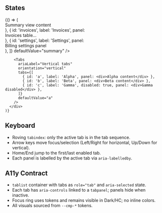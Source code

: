
<Meta of={TabsStories} />

## States

<Canvas>
  <Story
    name="States"
    parameters={{
      chromatic: { disableSnapshot: false },
      vrt: { tags: ['vrt-critical'] },
    }}
    tags={['vrt-critical']}
  >
    {() => (
      <div style={{ display: 'grid', gap: '1.25rem', width: 'min(38rem, 100%)' }}>
        <Tabs
          ariaLabel="Billing sections"
          tabs={[
            { id: 'summary', label: 'Summary', panel: <div>Summary view content</div> },
            { id: 'invoices', label: 'Invoices', panel: <div>Invoices table…</div> },
            { id: 'settings', label: 'Settings', panel: <div>Billing settings panel</div> },
          ]}
          defaultValue="summary"
        />

        <Tabs
          ariaLabel="Vertical tabs"
          orientation="vertical"
          tabs={[
            { id: 'a', label: 'Alpha', panel: <div>Alpha content</div> },
            { id: 'b', label: 'Beta', panel: <div>Beta content</div> },
            { id: 'c', label: 'Gamma', disabled: true, panel: <div>Gamma disabled</div> },
          ]}
          defaultValue="a"
        />
      </div>
    )}
  </Story>
</Canvas>

## Keyboard

- Roving `tabindex`: only the active tab is in the tab sequence.
- Arrow keys move focus/selection (Left/Right for horizontal, Up/Down for vertical).
- Home/End jump to the first/last enabled tab.
- Each panel is labelled by the active tab via `aria-labelledby`.

## A11y Contract

- `tablist` container with tabs as `role="tab"` and `aria-selected` state.
- Each tab has `aria-controls` linked to a `tabpanel`; panels hide when inactive.
- Focus ring uses tokens and remains visible in Dark/HC; no inline colors.
- All visuals sourced from `--cmp-*` tokens.

